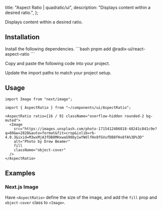 
  title: "Aspect Ratio | quadratic/ui",
  description: "Displays content within a desired ratio.",
};

<Title>Aspect Ratio</Title>
<Description>Displays content within a desired ratio.</Description>
<ComponentPreview id="aspectRatio" />

## Installation
<Steps>
<StepTitle>Install the following dependencies.</StepTitle>
<StepContent>
```bash
pnpm add @radix-ui/react-aspect-ratio
```
</StepContent>

<StepTitle>Copy and paste the following code into your project.</StepTitle>
<StepContent>
<FileSource id="aspectRatio" />
</StepContent>

<StepTitle>Update the import paths to match your project setup.</StepTitle>
</Steps>

## Usage
```tsx
import Image from "next/image";
 
import { AspectRatio } from "~/components/ui/AspectRatio";
```

```tsx
<AspectRatio ratio={16 / 9} className="overflow-hidden rounded-2 bg-muted">
  <Image
    src="https://images.unsplash.com/photo-1715412406818-48241c841c9e?q=80&w=2828&auto=format&fit=crop&ixlib=rb-4.0.3&ixid=M3wxMjA3fDB8MHxwaG90by1wYWdlfHx8fGVufDB8fHx8fA%3D%3D"
    alt="Photo by Drew Beamer"
    fill
    className="object-cover"
  />
</AspectRatio>
```

## Examples

### Next.js Image
Have `<AspectRatio>` define the size of the image, and add the `fill` prop and `object-cover` class to `<Image>`.
<ComponentPreview id="aspectRatio" />

<Footer previousLabel="Alert Dialog" previousHref="/docs/components/primitives/alert-dialog" nextLabel="Avatar" nextHref="/docs/components/primitives/avatar" />
